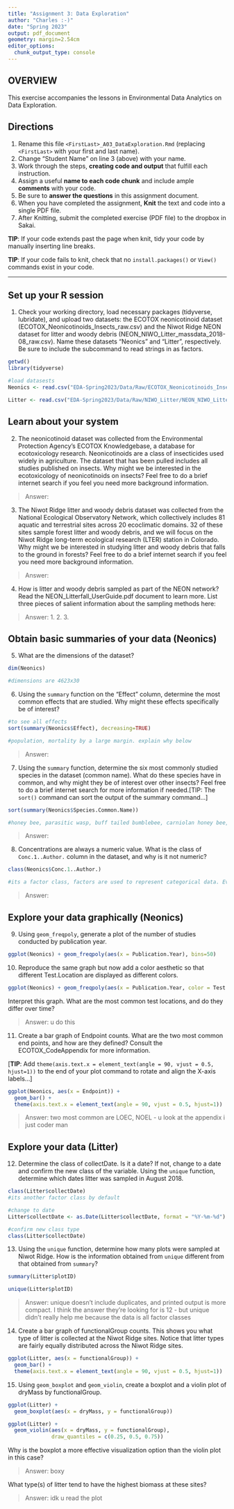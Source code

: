 ```yaml
---
title: "Assignment 3: Data Exploration"
author: "Charles :-)"
date: "Spring 2023"
output: pdf_document
geometry: margin=2.54cm
editor_options: 
  chunk_output_type: console
---
```


## OVERVIEW

This exercise accompanies the lessons in Environmental Data Analytics on Data Exploration.

## Directions

1.  Rename this file `<FirstLast>_A03_DataExploration.Rmd` (replacing `<FirstLast>` with your first and last name).
2.  Change "Student Name" on line 3 (above) with your name.
3.  Work through the steps, **creating code and output** that fulfill each instruction.
4.  Assign a useful **name to each code chunk** and include ample **comments** with your code.
5.  Be sure to **answer the questions** in this assignment document.
6.  When you have completed the assignment, **Knit** the text and code into a single PDF file.
7.  After Knitting, submit the completed exercise (PDF file) to the dropbox in Sakai.

**TIP**: If your code extends past the page when knit, tidy your code by manually inserting line breaks.

**TIP**: If your code fails to knit, check that no `install.packages()` or `View()` commands exist in your code.

------------------------------------------------------------------------

## Set up your R session

1.  Check your working directory, load necessary packages (tidyverse, lubridate), and upload two datasets: the ECOTOX neonicotinoid dataset (ECOTOX_Neonicotinoids_Insects_raw.csv) and the Niwot Ridge NEON dataset for litter and woody debris (NEON_NIWO_Litter_massdata_2018-08_raw.csv). Name these datasets "Neonics" and "Litter", respectively. Be sure to include the subcommand to read strings in as factors.

```r

getwd()
library(tidyverse)

#load datasests
Neonics <- read.csv("EDA-Spring2023/Data/Raw/ECOTOX_Neonicotinoids_Insects_raw.csv",stringsAsFactors = T)

Litter <- read.csv("EDA-Spring2023/Data/Raw/NIWO_Litter/NEON_NIWO_Litter_massdata_2018-08_raw.csv",stringsAsFactors = T)
```

## Learn about your system

2.  The neonicotinoid dataset was collected from the Environmental Protection Agency's ECOTOX Knowledgebase, a database for ecotoxicology research. Neonicotinoids are a class of insecticides used widely in agriculture. The dataset that has been pulled includes all studies published on insects. Why might we be interested in the ecotoxicology of neonicotinoids on insects? Feel free to do a brief internet search if you feel you need more background information.

> Answer:

3.  The Niwot Ridge litter and woody debris dataset was collected from the National Ecological Observatory Network, which collectively includes 81 aquatic and terrestrial sites across 20 ecoclimatic domains. 32 of these sites sample forest litter and woody debris, and we will focus on the Niwot Ridge long-term ecological research (LTER) station in Colorado. Why might we be interested in studying litter and woody debris that falls to the ground in forests? Feel free to do a brief internet search if you feel you need more background information.

> Answer:

4.  How is litter and woody debris sampled as part of the NEON network? Read the NEON_Litterfall_UserGuide.pdf document to learn more. List three pieces of salient information about the sampling methods here:

> Answer: 1. 2. 3.

## Obtain basic summaries of your data (Neonics)

5.  What are the dimensions of the dataset?

```r
dim(Neonics)

#dimensions are 4623x30
```

6.  Using the `summary` function on the "Effect" column, determine the most common effects that are studied. Why might these effects specifically be of interest?

```r

#to see all effects
sort(summary(Neonics$Effect), decreasing=TRUE)

#population, mortality by a large margin. explain why below
```

> Answer:

7.  Using the `summary` function, determine the six most commonly studied species in the dataset (common name). What do these species have in common, and why might they be of interest over other insects? Feel free to do a brief internet search for more information if needed.[TIP: The `sort()` command can sort the output of the summary command...]

```r
sort(summary(Neonics$Species.Common.Name))

#honey bee, parasitic wasp, buff tailed bumblebee, carniolan honey bee, bumble bee, italian honeybee
```

> Answer:

8.  Concentrations are always a numeric value. What is the class of `Conc.1..Author.` column in the dataset, and why is it not numeric?

```r
class(Neonics$Conc.1..Author.)

#its a factor class, factors are used to represent categorical data. Even though the concentrations are numerical values, they're being used to categorize the data - so they are a factor class
```

> Answer:

## Explore your data graphically (Neonics)

9.  Using `geom_freqpoly`, generate a plot of the number of studies conducted by publication year.

```r
ggplot(Neonics) + geom_freqpoly(aes(x = Publication.Year), bins=50)
```

10. Reproduce the same graph but now add a color aesthetic so that different Test.Location are displayed as different colors.

```r
ggplot(Neonics) + geom_freqpoly(aes(x = Publication.Year, color = Test.Location), bins=50)
```

Interpret this graph. What are the most common test locations, and do they differ over time?

> Answer: u do this

11. Create a bar graph of Endpoint counts. What are the two most common end points, and how are they defined? Consult the ECOTOX_CodeAppendix for more information.

[**TIP**: Add `theme(axis.text.x = element_text(angle = 90, vjust = 0.5, hjust=1))` to the end of your plot command to rotate and align the X-axis labels...]

```r
ggplot(Neonics, aes(x = Endpoint)) +
  geom_bar() +
  theme(axis.text.x = element_text(angle = 90, vjust = 0.5, hjust=1))
```

> Answer: two most common are LOEC, NOEL - u look at the appendix i just coder man

## Explore your data (Litter)

12. Determine the class of collectDate. Is it a date? If not, change to a date and confirm the new class of the variable. Using the `unique` function, determine which dates litter was sampled in August 2018.

```r
class(Litter$collectDate)
#its another factor class by default

#change to date
Litter$collectDate <- as.Date(Litter$collectDate, format = "%Y-%m-%d")

#confirm new class type
class(Litter$collectDate)
```

13. Using the `unique` function, determine how many plots were sampled at Niwot Ridge. How is the information obtained from `unique` different from that obtained from `summary`?

```r
summary(Litter$plotID)

unique(Litter$plotID)
```

> Answer: unique doesn't include duplicates, and printed output is more compact. I think the answer they're looking for is 12 - but unique didn't really help me because the data is all factor classes

14. Create a bar graph of functionalGroup counts. This shows you what type of litter is collected at the Niwot Ridge sites. Notice that litter types are fairly equally distributed across the Niwot Ridge sites.

```r
ggplot(Litter, aes(x = functionalGroup)) +
  geom_bar() +
  theme(axis.text.x = element_text(angle = 90, vjust = 0.5, hjust=1))
```

15. Using `geom_boxplot` and `geom_violin`, create a boxplot and a violin plot of dryMass by functionalGroup.

```r
ggplot(Litter) +
  geom_boxplot(aes(x = dryMass, y = functionalGroup))

ggplot(Litter) +
  geom_violin(aes(x = dryMass, y = functionalGroup), 
              draw_quantiles = c(0.25, 0.5, 0.75))
```

Why is the boxplot a more effective visualization option than the violin plot in this case?

> Answer: boxy

What type(s) of litter tend to have the highest biomass at these sites?

> Answer: idk u read the plot
